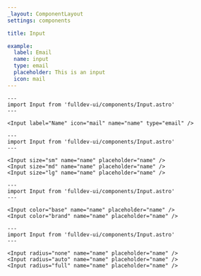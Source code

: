 ```yaml
---
_layout: ComponentLayout
settings: components

title: Input

example:
  label: Email
  name: input
  type: email
  placeholder: This is an input
  icon: mail
---
```


```astro live
---
import Input from 'fulldev-ui/components/Input.astro'
---

<Input label="Name" icon="mail" name="name" type="email" />
```

```astro live
---
import Input from 'fulldev-ui/components/Input.astro'
---

<Input size="sm" name="name" placeholder="name" />
<Input size="md" name="name" placeholder="name" />
<Input size="lg" name="name" placeholder="name" />
```

```astro live
---
import Input from 'fulldev-ui/components/Input.astro'
---

<Input color="base" name="name" placeholder="name" />
<Input color="brand" name="name" placeholder="name" />
```

```astro live
---
import Input from 'fulldev-ui/components/Input.astro'
---

<Input radius="none" name="name" placeholder="name" />
<Input radius="auto" name="name" placeholder="name" />
<Input radius="full" name="name" placeholder="name" />
```
